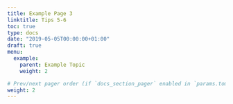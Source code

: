```yaml
---
title: Example Page 3
linktitle: Tips 5-6
toc: true
type: docs
date: "2019-05-05T00:00:00+01:00"
draft: true
menu:
  example:
    parent: Example Topic
    weight: 2

# Prev/next pager order (if `docs_section_pager` enabled in `params.toml`)
weight: 2
---
```


